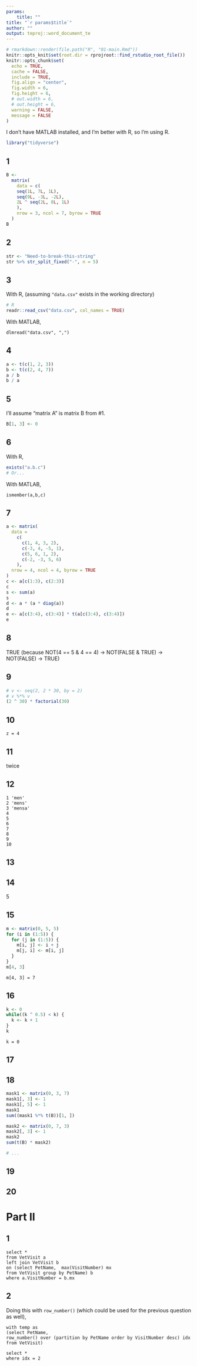 ```yaml
---
params: 
    title: ""
title: "`r params$title`"
author: ""
output: teproj::word_document_te
---
```


```r
# rmarkdown::render(file.path("R", "01-main.Rmd"))
knitr::opts_knit$set(root.dir = rprojroot::find_rstudio_root_file())
knitr::opts_chunk$set(
  echo = TRUE,
  cache = FALSE,
  include = TRUE,
  fig.align = "center",
  fig.width = 6,
  fig.height = 6,
  # out.width = 6,
  # out.height = 6,
  warning = FALSE,
  message = FALSE
)
```

I don't have MATLAB installed, and I'm better with R, so I'm using R.

```r
library("tidyverse")
```

## 1

```r
B <-
  matrix(
    data = c(
    seq(1L, 7L, 1L),
    seq(9L, -3L, -2L),
    2L ^ seq(2L, 8L, 1L)
    ),
    nrow = 3, ncol = 7, byrow = TRUE
  )
B
```

## 2

```r
str <- "Need-to-break-this-string"
str %>% str_split_fixed("-", n = 5)
```


## 3

With R, (assuming `"data.csv"` exists in the working directory)

```r
# R
readr::read_csv("data.csv", col_names = TRUE)
```

With MATLAB,

```
dlmread("data.csv", ",")
```

## 4

```r
a <- t(c(1, 2, 3))
b <- t(c(2, 4, 7))
a / b
b / a
```


## 5

I'll assume "matrix A" is matrix B from #1.

```r
B[1, 3] <- 0
```


## 6

With R,

```r
exists("a.b.c")
# Or...

```

With MATLAB,

```
ismember(a,b,c)
```

## 7

```r
a <- matrix(
  data =
    c(
      c(1, 4, 3, 2),
      c(-3, 4, -5, 1),
      c(5, 6, 1, 2),
      c(-2, -3, 5, 6)
    ),
  nrow = 4, ncol = 4, byrow = TRUE
)
c <- a[c(1:3), c(2:3)]
c
s <- sum(a)
s
d <- a * (a * diag(a))
d
e <- a[c(3:4), c(3:4)] * t(a[c(3:4), c(3:4)])
e
```


## 8

TRUE (because NOT(4 == 5 & 4 == 4) -> NOT(FALSE & TRUE) -> NOT(FALSE) -> TRUE)

## 9

```r
# v <- seq(2, 2 * 30, by = 2)
# v %*% v
(2 ^ 30) * factorial(30)
```

## 10

```
z = 4
```

## 11

twice

## 12

```
1 'men'
2 'mens'
3 'mensa'
4
5
6
7
8
9
10
```

## 13

## 14

5

## 15

```r
m <- matrix(0, 5, 5)
for (i in (1:5)) {
  for (j in (1:5)) {
    m[i, j] <- i + j
    m[j, i] <- m[i, j]
  }
}
m[4, 3]
```

`m[4, 3] = 7`

## 16

```r
k <- 0
while((k ^ 0.5) < k) {
  k <- k + 1
}
k
```

`k = 0`

## 17

## 18

```r
mask1 <- matrix(0, 3, 7)
mask1[, 3] <- 1
mask1[, 5] <- 1
mask1
sum((mask1 %*% t(B))[1, ])

mask2 <- matrix(0, 7, 3)
mask2[, 3] <- 1
mask2
sum(t(B) * mask2)

# ...
```


## 19

## 20

# Part II

## 1

```
select * 
from VetVisit a
left join VetVisit b
on (select PetName,  max(VisitNumber) mx 
from VetVisit group by PetName) b
where a.VisitNumber = b.mx
```

## 2

Doing this with `row_number()` (which could be used for the previous question as well),

```
with temp as
(select PetName,
row_number() over (partition by PetName order by VisitNumber desc) idx
from VetVisit)

select *
where idx = 2
```

